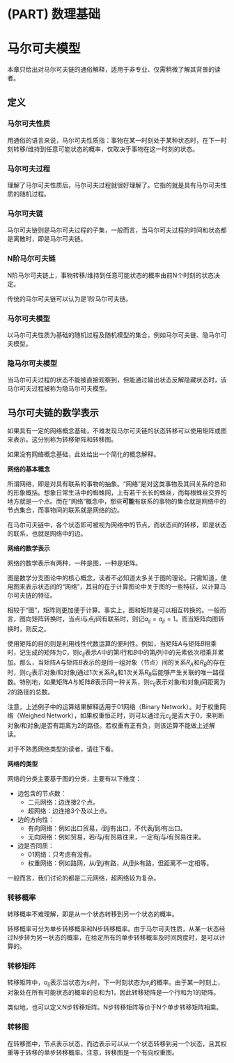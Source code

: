 # (PART) 数理基础 {-}

# 马尔可夫模型 {#MarkovModel}

本章只给出对马尔可夫链的通俗解释，适用于非专业、仅需稍微了解其背景的读者。

## 定义 {#MarkovModel-Defination}

### 马尔可夫性质 {#MarkovModel-Defination-Property}

用通俗的语言来说，马尔可夫性质指：事物在某一时刻处于某种状态时，在下一时刻转移/维持到任意可能状态的概率，仅取决于事物在这一时刻的状态。

### 马尔可夫过程 {#MarkovModel-Defination-Process}

理解了马尔可夫性质后，马尔可夫过程就很好理解了。它指的就是具有马尔可夫性质的随机过程。

### 马尔可夫链 {#MarkovModel-Defination-Chain}

马尔可夫链则是马尔可夫过程的子集，一般而言，当马尔可夫过程的时间和状态都是离散时，即是马尔可夫链。

### N阶马尔可夫链 {#MarkovModel-Defination-Chain-N}

N阶马尔可夫链上，事物转移/维持到任意可能状态的概率由前N个时刻的状态决定。

传统的马尔可夫链可以认为是1阶马尔可夫链。

### 马尔可夫模型 {#MarkovModel-Defination-Model}

以马尔可夫性质为基础的随机过程及随机模型的集合，例如马尔可夫链、隐马尔可夫模型。

### 隐马尔可夫模型 {#MarkovModel-Defination-Hidden}

当马尔可夫过程的状态不能被直接观察到，但能通过输出状态反解隐藏状态时，该马尔可夫过程被称为隐马尔可夫模型。

## 马尔可夫链的数学表示 {#MarkovModel-Math}

如果具有一定的网络概念基础，不难发现马尔可夫链的状态转移可以使用矩阵或图来表示。这分别称为转移矩阵和转移图。

::: {.rmdnote}
如果没有网络概念基础，此处给出一个简化的概念解释。

**网络的基本概念**

所谓网络，即是对具有联系的事物的抽象。“网络”是对这类事物及其间关系的总和的形象概括。想象日常生活中的蜘蛛网，上有若干长长的蛛丝，而每根蛛丝交界的地方就是一个点。而在“网络”概念中，那些**可能**有联系的事物的集合就是网络中的节点集合，而事物间的联系就是网络的边。

在马尔可夫链中，各个状态即可被视为网络中的节点，而状态间的转移，即是状态的联系，也就是网络中的边。

**网络的数学表示**

网络的数学表示有两种，一种是图，一种是矩阵。

图是数学分支图论中的核心概念，读者不必知道太多关于图的理论。只需知道，使用图来表示状态间的“网络”，其目的在于计算图论中关于图的一些特征，以计算马尔可夫链的特征。

相较于“图”，矩阵则更加便于计算。事实上，图和矩阵是可以相互转换的。一般而言，图向矩阵转换时，当点$i$与点$j$间有联系时，则记$a_{ij}=a_{ji}=1$。而当矩阵向图转换时，则反之。

使用矩阵的目的则是利用线性代数运算的便利性。例如，当矩阵$A$与矩阵$B$相乘时，记生成的矩阵为$C$，则$c_{ij}$表示$A$中的第$i$行和$B$中的第$j$列中的元素依次相乘并累加。那么，当矩阵$A$与矩阵$B$表示的是同一组对象（节点）间的关系$R_A$和$R_B$的存在时，则$c_{ij}$表示对象$i$和对象$j$通过1次关系$R_A$和1次关系$R_B$后能够产生关联的唯一路径数。特别地，如果矩阵$A$与矩阵$B$表示同一种关系，则$c_{ij}$表示对象$i$和对象$j$间距离为2的路径的总数。

注意，上述例子中的运算结果解释适用于01网络（Binary Network）。对于权重网络（Weighed Network），如果权重恒正时，则可以通过元$c_{ij}$是否大于0，来判断对象$i$和对象$j$是否有距离为2的路径。若权重有正有负，则该运算不能做上述解读。

对于不熟悉网络类型的读者，请往下看。

**网络的类型**

网络的分类主要基于图的分类，主要有以下维度：

- 边包含的节点数：
  - 二元网络：边连接2个点。
  - 超网络：边连接3个及以上点。
- 边的方向性：
  - 有向网络：例如出口贸易，$i$到$j$有出口，不代表$j$到$i$有出口。
  - 无向网络：例如贸易，若$i$与$j$有贸易往来，一定有$j$与$i$有贸易往来。
- 边是否同质：
  - 01网络：只考虑有没有。
  - 权重网络：例如路网，从$i$到$j$有路，从$j$到$k$有路，但距离不一定相等。

一般而言，我们讨论的都是二元网络，超网络较为复杂。
:::

### 转移概率 {#MarkovModel-Math-Probability}

转移概率不难理解，即是从一个状态转移到另一个状态的概率。

转移概率可分为单步转移概率和N步转移概率。由于马尔可夫性质，从某一状态经过N步转为另一状态的概率，在给定所有的单步转移概率及时间跨度时，是可以计算的。

### 转移矩阵 {#MarkovModel-Math-Matrix}

转移矩阵中，$a_{ij}$表示当状态为$s_i$时，下一时刻状态为$s_j$的概率。由于某一时刻上，对象处在所有可能状态的概率的总和为1，因此转移矩阵是一个行和为1的矩阵。

类似地，也可以定义N步转移矩阵。N步转移矩阵等价于N个单步转移矩阵相乘。

### 转移图 {#MarkovModel-Math-Graph}

在转移图中，节点表示状态，而边表示可以从一个状态转移到另一个状态，且其权重等于转移的单步转移概率。注意，转移图是一个有向权重图。
